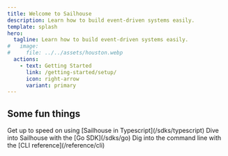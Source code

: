 ```yaml
---
title: Welcome to Sailhouse
description: Learn how to build event-driven systems easily.
template: splash
hero:
  tagline: Learn how to build event-driven systems easily.
#   image:
#     file: ../../assets/houston.webp
  actions:
    - text: Getting Started
      link: /getting-started/setup/
      icon: right-arrow
      variant: primary
---
```


## Some fun things

<CardGrid stagger>
  <Card title="TypeScript SDK" icon="laptop">
    Get up to speed on using [Sailhouse in Typescript](/sdks/typescript)
  </Card>
  <Card title="GoLang SDK" icon="laptop">
    Dive into Sailhouse with the [Go SDK](/sdks/go)
  </Card>
  <Card title="Try the CLI" icon="forward-slash">
    Dig into the command line with the [CLI reference](/reference/cli)
  </Card>
</CardGrid>
